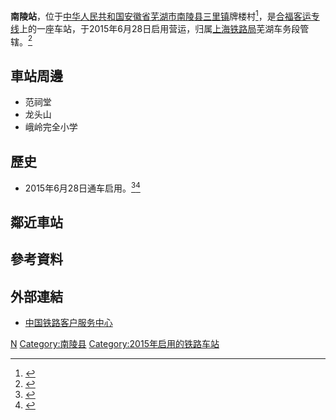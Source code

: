 {{Expand|time=2016-04-14T03:22:31+00:00}}
{{Infobox China railway station
|车站名称 = 南陵站
|图片 = Nanling Railway Station (20150807143328).JPG
|图片介绍 = 拍摄自G27次列车
|车站拼音 = Nanling
|英文名称=Nanling Railway Station
|车站代码 = 34120<ref>{{cite web|url=http://hyfw.12306.cn/hyinfo/action/FwcszsAction_index?type=1|title=营业站服务信息查询|publisher=[[中国铁路客户服务中心|中国铁路客户服务中心]]|accessdate=2018-05-09|archive-date=2016-11-06|archive-url=https://web.archive.org/web/20161106075157/http://hyfw.12306.cn/hyinfo/action/FwcszsAction_index?type=1|dead-url=no}}</ref>
|电报码 = LLH
|拼音码 = NLI
|车站位置 = [[安徽省|安徽省]][[芜湖市|芜湖市]][[南陵县|南陵县]][[三里镇_(南陵县)|三里镇]]牌楼村
|坐标 = {{coord|30|50|16.82|N|118|17|32.95|E|display=inline,title}}
|归属 =[[上海铁路局|上海铁路局]]芜湖车务段<ref>{{cite news|author=丁莉|coauthors=杨竹青|url=http://www.tlnews.cn/dzb/tdck/html/2015-06/15/content_15806.html?div=-1|title=芜湖车务段来铜开展合福高铁沿线安全宣传|publisher=[[铜都晨刊|铜都晨刊]]|date=2015-06-15|accessdate=2016-04-15|archive-url=https://web.archive.org/web/20180127143236/http://www.tlnews.cn/dzb/tdck/html/2015-06/15/content_15806.html?div=-1|archive-date=2018-01-27|dead-url=yes}}</ref>
|线路 = [[合福客运专线|合福客运专线]]
|月台数目 = 2
|侧式站台 = 2
|股道数目 = 4
|正线 = 2
|到发线 = 2
}}
'''南陵站'''，位于[[中华人民共和国|中华人民共和国]][[安徽省|安徽省]][[芜湖市|芜湖市]][[南陵县|南陵县]][[三里镇_(南陵县)|三里镇]]牌楼村<ref>{{cite web|url=http://www.12306.cn/mormhweb/kyyyz/shanghai/201001/t20100124_1180.html|title=上海局集团公司客运站数据(车站)|publisher=[[中国铁路客户服务中心|中国铁路客户服务中心]]|accessdate=2018-05-09|archive-date=2018-03-08|archive-url=https://web.archive.org/web/20180308232033/http://www.12306.cn/mormhweb/kyyyz/shanghai/201001/t20100124_1180.html|dead-url=no}}</ref>，是[[合福客运专线|合福客运专线]]上的一座车站，于2015年6月28日启用营运，归属[[上海铁路局|上海铁路局]]芜湖车务段管辖。<ref>{{Cite web |url=http://365jia.cn/news/2015-05-13/41E25FE89CA39DA2.html?key=1 |title=合福高铁安徽段停靠站：南陵站介绍及周边景点推荐 |accessdate=2016-04-14 |archive-date=2016-04-22 |archive-url=https://web.archive.org/web/20160422171828/http://365jia.cn/news/2015-05-13/41E25FE89CA39DA2.html?key=1 |dead-url=no }}</ref>

==車站周邊==
* 范祠堂
* 龙头山
* 峨岭完全小学

==歷史==
* 2015年6月28日通车启用。<ref>{{Cite web |url=http://news.house365.com/gbk/whestate/system/2015/06/28/025359656.html |title=合福高铁南陵站正式启用 芜湖结束无高铁历史 |accessdate=2016-04-14 |archive-date=2016-04-26 |archive-url=https://web.archive.org/web/20160426103937/http://news.house365.com/gbk/whestate/system/2015/06/28/025359656.html |dead-url=no }}</ref><ref>{{Cite web |url=http://365jia.cn/news/images/2015-05-29/BFC89A352861AA40.html |title=高铁南陵站即将启用 站内面积达三千五百平可日接待四千人 |access-date=2016-04-14 |archive-url=https://web.archive.org/web/20160423223057/http://365jia.cn/news/images/2015-05-29/BFC89A352861AA40.html |archive-date=2016-04-23 |dead-url=yes }}</ref>

== 鄰近車站 ==
{{start rail box|[[中国铁路|中国铁路]]}}
{{s-inop|[[铜陵北站|铜陵北站]]|往 [[合肥南站|合肥南]]}}
{{s-line|[[合福高速铁路|合福高速铁路]]<br />← 34km 南陵站 21km →}}
{{s-inop|[[泾县站|泾县站]]|往 [[福州站|福州]]}}
{{s-end}}

==參考資料==
{{reflist}}
==外部連結==
* [http://www.12306.cn/mormhweb/ 中国铁路客户服务中心]{{Wayback|url=http://www.12306.cn/mormhweb/ |date=20180205163941 }}
{{China-rail-stub}}
{{合福客运专线}}
[[Category:芜湖市铁路车站|N]]
[[Category:南陵县|Category:南陵县]]
[[Category:2015年启用的铁路车站|Category:2015年启用的铁路车站]]